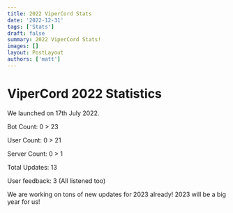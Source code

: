 ```yaml
---
title: 2022 ViperCord Stats
date: '2022-12-31'
tags: ['Stats']
draft: false
summary: 2022 ViperCord Stats!
images: []
layout: PostLayout
authors: ['matt']
---
```


# ViperCord 2022 Statistics

We launched on 17th July 2022.

Bot Count: 0 > 23

User Count: 0 > 21

Server Count: 0 > 1

Total Updates: 13

User feedback: 3 (All listened too)

We are working on tons of new updates for 2023 already! 2023 will be a big year for us!
